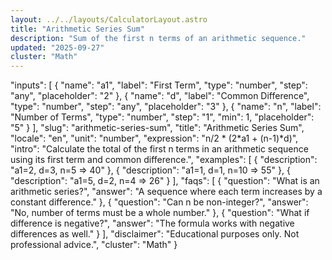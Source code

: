 ```yaml
---
layout: ../../layouts/CalculatorLayout.astro
title: "Arithmetic Series Sum"
description: "Sum of the first n terms of an arithmetic sequence."
updated: "2025-09-27"
cluster: "Math"
---
```



  "inputs": [
    { "name": "a1", "label": "First Term", "type": "number", "step": "any", "placeholder": "2" },
    { "name": "d", "label": "Common Difference", "type": "number", "step": "any", "placeholder": "3" },
    { "name": "n", "label": "Number of Terms", "type": "number", "step": "1", "min": 1, "placeholder": "5" }
  ],
  "slug": "arithmetic-series-sum",
  "title": "Arithmetic Series Sum",
  "locale": "en",
  "unit": "number",
  "expression": "n/2 * (2*a1 + (n-1)*d)",
  "intro": "Calculate the total of the first n terms in an arithmetic sequence using its first term and common difference.",
  "examples": [
    { "description": "a1=2, d=3, n=5 ⇒ 40" },
    { "description": "a1=1, d=1, n=10 ⇒ 55" },
    { "description": "a1=5, d=2, n=4 ⇒ 26" }
  ],
  "faqs": [
    { "question": "What is an arithmetic series?", "answer": "A sequence where each term increases by a constant difference." },
    { "question": "Can n be non-integer?", "answer": "No, number of terms must be a whole number." },
    { "question": "What if difference is negative?", "answer": "The formula works with negative differences as well." }
  ],
  "disclaimer": "Educational purposes only. Not professional advice.",
  "cluster": "Math"
}

<Calculator schema={schema} />
